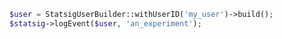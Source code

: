 ```php
$user = StatsigUserBuilder::withUserID('my_user')->build();
$statsig->logEvent($user, 'an_experiment');
```